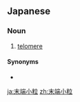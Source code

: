 ==Japanese==
{{ja-kanjitab|まつ|k1=まっ|たん|しょう|りゅう|yomi=on}}

===Noun===
{{ja-noun|まったんしょうりゅう}}

# [[telomere]]

====Synonyms====
* {{ja-r|テロメア}}

[[ja:末端小粒]]
[[zh:末端小粒]]